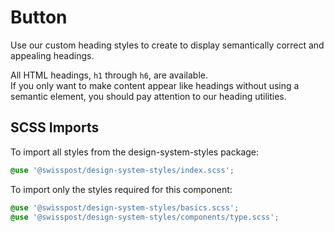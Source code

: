 
<Meta title="Components/Heading" />

# Button

<p className="lead">
  Use our custom heading styles to create to display semantically correct and appealing headings.
</p>

All HTML headings, `h1` through `h6`, are available.<br/>
If you only want to make content appear like headings without using a semantic element, you should pay attention to our <LinkTo kind="utilities-heading">heading utilities</LinkTo>.

<Canvas>
  <Story id="components-heading--default" />
</Canvas>
<div className="hide-col-default">
  <ArgsTable story="^" />
</div>

## SCSS Imports

To import all styles from the design-system-styles package:

```css dark
@use '@swisspost/design-system-styles/index.scss';
```

To import only the styles required for this component:

```css dark
@use '@swisspost/design-system-styles/basics.scss';
@use '@swisspost/design-system-styles/components/type.scss';
```
